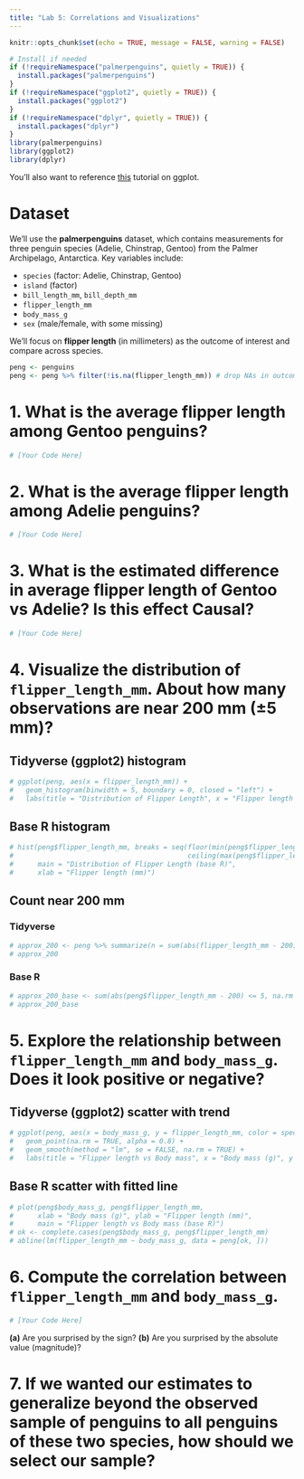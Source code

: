 ```yaml
---
title: "Lab 5: Correlations and Visualizations"
---
```


```r
knitr::opts_chunk$set(echo = TRUE, message = FALSE, warning = FALSE)

# Install if needed
if (!requireNamespace("palmerpenguins", quietly = TRUE)) {
  install.packages("palmerpenguins")
}
if (!requireNamespace("ggplot2", quietly = TRUE)) {
  install.packages("ggplot2")
}
if (!requireNamespace("dplyr", quietly = TRUE)) {
  install.packages("dplyr")
}
library(palmerpenguins)
library(ggplot2)
library(dplyr)
```

You'll also want to reference [this](https://github.com/yuanzhouwang/yzwang-teaching/blob/main/CSSS321%20ggplotlab.Rmd) tutorial on ggplot.

# Dataset

We'll use the **palmerpenguins** dataset, which contains measurements for three penguin species (Adelie, Chinstrap, Gentoo) from the Palmer Archipelago, Antarctica. Key variables include:

- `species` (factor: Adelie, Chinstrap, Gentoo)  
- `island` (factor)  
- `bill_length_mm`, `bill_depth_mm`  
- `flipper_length_mm`  
- `body_mass_g`  
- `sex` (male/female, with some missing)  

We'll focus on **flipper length** (in millimeters) as the outcome of interest and compare across species.

```r
peng <- penguins
peng <- peng %>% filter(!is.na(flipper_length_mm)) # drop NAs in outcome when needed
```

# 1. What is the **average flipper length** among **Gentoo** penguins?

```r
# [Your Code Here]
```

# 2. What is the **average flipper length** among **Adelie** penguins?

```r
# [Your Code Here]
```

# 3. What is the estimated difference in average flipper length of **Gentoo vs Adelie**? Is this effect Causal?

```r
# [Your Code Here]
```


# 4. Visualize the distribution of `flipper_length_mm`. About how many observations are near **200 mm** (±5 mm)?

## Tidyverse (ggplot2) histogram
```r
# ggplot(peng, aes(x = flipper_length_mm)) +
#   geom_histogram(binwidth = 5, boundary = 0, closed = "left") +
#   labs(title = "Distribution of Flipper Length", x = "Flipper length (mm)", y = "Count")
```

## Base R histogram
```r
# hist(peng$flipper_length_mm, breaks = seq(floor(min(peng$flipper_length_mm, na.rm = TRUE)),
#                                           ceiling(max(peng$flipper_length_mm, na.rm = TRUE)), by = 5),
#      main = "Distribution of Flipper Length (base R)",
#      xlab = "Flipper length (mm)")
```

## Count near 200 mm
### Tidyverse
```r
# approx_200 <- peng %>% summarize(n = sum(abs(flipper_length_mm - 200) <= 5, na.rm = TRUE)) %>% pull(n)
# approx_200
```

### Base R
```r
# approx_200_base <- sum(abs(peng$flipper_length_mm - 200) <= 5, na.rm = TRUE)
# approx_200_base
```

# 5. Explore the relationship between `flipper_length_mm` and `body_mass_g`. Does it look positive or negative?

## Tidyverse (ggplot2) scatter with trend
```r
# ggplot(peng, aes(x = body_mass_g, y = flipper_length_mm, color = species)) +
#   geom_point(na.rm = TRUE, alpha = 0.8) +
#   geom_smooth(method = "lm", se = FALSE, na.rm = TRUE) +
#   labs(title = "Flipper length vs Body mass", x = "Body mass (g)", y = "Flipper length (mm)")
```

## Base R scatter with fitted line
```r
# plot(peng$body_mass_g, peng$flipper_length_mm,
#      xlab = "Body mass (g)", ylab = "Flipper length (mm)",
#      main = "Flipper length vs Body mass (base R)")
# ok <- complete.cases(peng$body_mass_g, peng$flipper_length_mm)
# abline(lm(flipper_length_mm ~ body_mass_g, data = peng[ok, ]))
```

# 6. Compute the correlation between `flipper_length_mm` and `body_mass_g`.

```r
# [Your Code Here]
```

**(a)** Are you surprised by the sign?
**(b)** Are you surprised by the absolute value (magnitude)?

# 7. If we wanted our estimates to generalize beyond the observed sample of penguins to all penguins of these two species, how should we select our sample?
